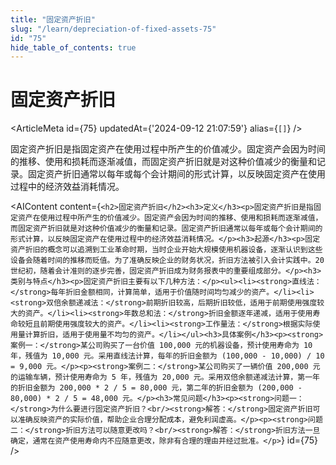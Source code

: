 ```yaml
---
title: "固定资产折旧"
slug: "/learn/depreciation-of-fixed-assets-75"
id: "75"
hide_table_of_contents: true
---
```



# 固定资产折旧

<ArticleMeta id={75} updatedAt={'2024-09-12 21:07:59'} alias={`[]`} />
<div className='border-solid border-b border-t-0 my-4 border-[var(--ifm-color-gray-300)]' />

固定资产折旧是指固定资产在使用过程中所产生的价值减少。固定资产会因为时间的推移、使用和损耗而逐渐减值，而固定资产折旧就是对这种价值减少的衡量和记录。固定资产折旧通常以每年或每个会计期间的形式计算，以反映固定资产在使用过程中的经济效益消耗情况。

<AIContent content={`<h2>固定资产折旧</h2><h3>定义</h3><p>固定资产折旧是指固定资产在使用过程中所产生的价值减少。固定资产会因为时间的推移、使用和损耗而逐渐减值，而固定资产折旧就是对这种价值减少的衡量和记录。固定资产折旧通常以每年或每个会计期间的形式计算，以反映固定资产在使用过程中的经济效益消耗情况。</p><h3>起源</h3><p>固定资产折旧的概念可以追溯到工业革命时期，当时企业开始大规模使用机器设备，逐渐认识到这些设备会随着时间的推移而贬值。为了准确反映企业的财务状况，折旧方法被引入会计实践中。20 世纪初，随着会计准则的逐步完善，固定资产折旧成为财务报表中的重要组成部分。</p><h3>类别与特点</h3><p>固定资产折旧主要有以下几种方法：</p><ul><li><strong>直线法：</strong>每年折旧金额相同，计算简单，适用于价值随时间均匀减少的资产。</li><li><strong>双倍余额递减法：</strong>前期折旧较高，后期折旧较低，适用于前期使用强度较大的资产。</li><li><strong>年数总和法：</strong>折旧金额逐年递减，适用于使用寿命较短且前期使用强度较大的资产。</li><li><strong>工作量法：</strong>根据实际使用量计算折旧，适用于使用量不均匀的资产。</li></ul><h3>具体案例</h3><p><strong>案例一：</strong>某公司购买了一台价值 100,000 元的机器设备，预计使用寿命为 10 年，残值为 10,000 元。采用直线法计算，每年的折旧金额为 (100,000 - 10,000) / 10 = 9,000 元。</p><p><strong>案例二：</strong>某公司购买了一辆价值 200,000 元的运输车辆，预计使用寿命为 5 年，残值为 20,000 元。采用双倍余额递减法计算，第一年的折旧金额为 200,000 * 2 / 5 = 80,000 元，第二年的折旧金额为 (200,000 - 80,000) * 2 / 5 = 48,000 元。</p><h3>常见问题</h3><p><strong>问题一：</strong>为什么要进行固定资产折旧？<br/><strong>解答：</strong>固定资产折旧可以准确反映资产的实际价值，帮助企业合理分配成本，避免利润虚高。</p><p><strong>问题二：</strong>折旧方法可以随意更改吗？<br/><strong>解答：</strong>折旧方法一旦确定，通常在资产使用寿命内不应随意更改，除非有合理的理由并经过批准。</p>`} id={75} />
